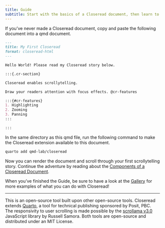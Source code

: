 ```yaml
---
title: Guide
subtitle: Start with the basics of a Closeread document, then learn to master more advanced techniques.
---
```


If you've never made a Closeread document, copy and paste the following document into a qmd document.

```.markdown
---
title: My First Closeread
format: closeread-html
---

Hello World! Please read my Closeread story below.

:::{.cr-section}

Closeread enables scrollytelling.

Draw your readers attention with focus effects. @cr-features

:::{#cr-features}
1. Highlighting
2. Zooming
3. Panning
:::

:::

```

In the same directory as this qmd file, run the following command to make the Closeread extension available to this document.

```bash
quarto add qmd-lab/closeread
```

Now you can render the document and scroll through your first scrollytelling story. Continue the adventure by reading about the [Components of a Closeread Document](components.qmd).

When you've finished the Guide, be sure to have a look at the [Gallery](/gallery) for more examples of what you can do with Closeread!

* * *

:::{.text-muted .small}
This is an open-source tool built upon other open-source tools. Closeread extends [Quarto](https://github.com/quarto-dev/quarto-cli), a tool for technical publishing sponsored by Posit, PBC. The responsivity to user scrolling is made possible by the [scrollama v3.0](https://github.com/russellsamora/scrollama) JavaScript library by Russell Samora. Both tools are open-source and distributed under an MIT License.
:::